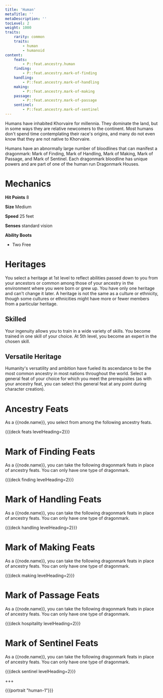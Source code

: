```yaml
---
title: 'Human'
metaTitle: ''
metaDescription: ''
tocLevel: 2
weight: 1000
traits:
    rarity: common
    traits:
        - human
        - humanoid
content:
    feats:
        - P::feat.ancestry.human
    finding:
        - P::feat.ancestry.mark-of-finding
    handling:
        - P::feat.ancestry.mark-of-handling
    making:
        - P::feat.ancestry.mark-of-making
    passage:
        - P::feat.ancestry.mark-of-passage
    sentinel:
        - P::feat.ancestry.mark-of-sentinel
---
```


Humans have inhabited Khorvaire for millennia. They dominate the land, but in some ways they are relative newcomers to the continent. Most humans don't spend time contemplating their race's origins, and many do not even know that they are not native to Khorvaire.

Humans have an abnormally large number of bloodlines that can manifest a dragonmark: Mark of Finding, Mark of Handling, Mark of Making, Mark of Passage, and Mark of Sentinel. Each dragonmark bloodline has unique powers and are part of one of the human run Dragonmark Houses.

# Mechanics

**Hit Points** 8

**Size** Medium

**Speed** 25 feet

**Senses** standard vision

**Ability Boots**

-   Two Free

# Heritages

You select a heritage at 1st level to reflect abilities passed down to you from your ancestors or common among those of your ancestry in the environment where you were born or grew up. You have only one heritage and can't change it later. A heritage is not the same as a culture or ethnicity, though some cultures or ethnicities might have more or fewer members from a particular heritage.

## Skilled

Your ingenuity allows you to train in a wide variety of skills. You become trained in one skill of your choice. At 5th level, you become an expert in the chosen skill.

## Versatile Heritage

Humanity's versatility and ambition have fueled its ascendance to be the most common ancestry in most nations throughout the world. Select a general feat of your choice for which you meet the prerequisites (as with your ancestry feat, you can select this general feat at any point during character creation).

# Ancestry Feats

As a {{node.name}}, you select from among the following ancestry feats.

{{{deck feats levelHeading=2}}}

# Mark of Finding Feats

As a {{node.name}}, you can take the following dragonmark feats in place of ancestry feats. You can only have one type of dragonmark.

{{{deck finding levelHeading=2}}}

# Mark of Handling Feats

As a {{node.name}}, you can take the following dragonmark feats in place of ancestry feats. You can only have one type of dragonmark.

{{{deck handling levelHeading=2}}}

# Mark of Making Feats

As a {{node.name}}, you can take the following dragonmark feats in place of ancestry feats. You can only have one type of dragonmark.

{{{deck making levelHeading=2}}}

# Mark of Passage Feats

As a {{node.name}}, you can take the following dragonmark feats in place of ancestry feats. You can only have one type of dragonmark.

{{{deck hospitality levelHeading=2}}}

# Mark of Sentinel Feats

As a {{node.name}}, you can take the following dragonmark feats in place of ancestry feats. You can only have one type of dragonmark.

{{{deck sentinel levelHeading=2}}}

+++

{{{portrait "human-1"}}}